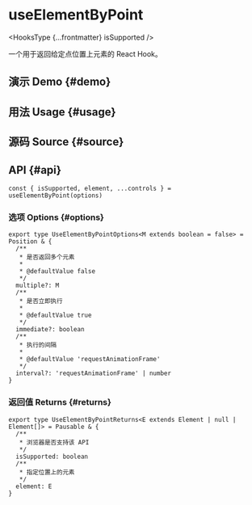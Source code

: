 # useElementByPoint


<HooksType {...frontmatter} isSupported />

一个用于返回给定点位置上元素的 React Hook。

## 演示 Demo \{#demo}


<App />

## 用法 Usage \{#usage}



## 源码 Source \{#source}


<Source />

## API \{#api}

```tsx
const { isSupported, element, ...controls } = useElementByPoint(options)
```

### 选项 Options \{#options}

```tsx
export type UseElementByPointOptions<M extends boolean = false> = Position & {
  /**
   * 是否返回多个元素
   *
   * @defaultValue false
   */
  multiple?: M
  /**
   * 是否立即执行
   *
   * @defaultValue true
   */
  immediate?: boolean
  /**
   * 执行的间隔
   *
   * @defaultValue 'requestAnimationFrame'
   */
  interval?: 'requestAnimationFrame' | number
}
```

### 返回值 Returns \{#returns}


<Tip type="pausable" />

```tsx
export type UseElementByPointReturns<E extends Element | null | Element[]> = Pausable & {
  /**
   * 浏览器是否支持该 API
   */
  isSupported: boolean
  /**
   * 指定位置上的元素
   */
  element: E
}
```
